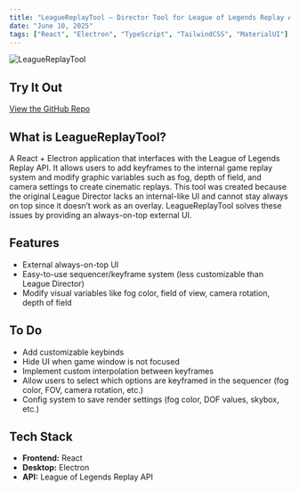 ```yaml
---
title: "LeagueReplayTool – Director Tool for League of Legends Replay API  "
date: "June 10, 2025"
tags: ["React", "Electron", "TypeScript", "TailwindCSS", "MaterialUI"]
---
```

![LeagueReplayTool](https://imgur.com/6BKfkJ4.png)

## Try It Out
[ View the GitHub Repo](https://github.com/hajduty/leaguereplaytool)

## What is LeagueReplayTool?

A React + Electron application that interfaces with the League of Legends Replay API. It allows users to add keyframes to the internal game replay system and modify graphic variables such as fog, depth of field, and camera settings to create cinematic replays.
This tool was created because the original League Director lacks an internal-like UI and cannot stay always on top since it doesn’t work as an overlay. LeagueReplayTool solves these issues by providing an always-on-top external UI.

## Features

- External always-on-top UI  
- Easy-to-use sequencer/keyframe system (less customizable than League Director)  
- Modify visual variables like fog color, field of view, camera rotation, depth of field  

## To Do

- Add customizable keybinds  
- Hide UI when game window is not focused  
- Implement custom interpolation between keyframes  
- Allow users to select which options are keyframed in the sequencer (fog color, FOV, camera rotation, etc.)  
- Config system to save render settings (fog color, DOF values, skybox, etc.)

## Tech Stack

- **Frontend:** React  
- **Desktop:** Electron  
- **API:** League of Legends Replay API
